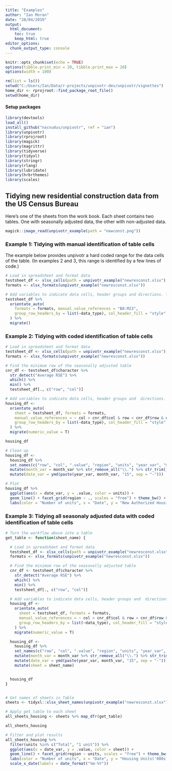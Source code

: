 ```yaml
---
title: "Examples"
author: "Ian Moran"
date: "28/04/2019"
output:
  html_document:
    toc: true
    keep_html: true
editor_options: 
  chunk_output_type: console
---
```



```r
knitr::opts_chunk$set(echo = TRUE)
options(tibble.print_min = 20, tibble.print_max = 20)
options(width = 100)
```

```r
rm(list = ls())
setwd("C:/Users/Ian/Data/r-projects/unpivotr-dev/unpivotr/vignettes")
home_dir <- rprojroot::find_package_root_file()
setwd(home_dir)
```


#### Setup packages 
```r
library(devtools)
load_all()
install_github("nacnudus/unpivotr", ref = "ian")
library(unpivotr)
library(rprojroot)
library(magick)
library(magrittr)
library(tidyverse)
library(tidyxl)
library(stringr)
library(rlang)
library(lubridate)
library(hrbrthemes)
library(scales)
```


## Tidying new residential construction data from the US Census Bureau


Here's one of the sheets from the work book. Each sheet contains two tables. One with seasonally adjusted data, the other with non-adjusted data. 
```r
magick::image_read(unpivotr_example(path = "newconst.png"))
```


### Example 1: Tidying with manual identification of table cells 

The example below provides unpivotr a hard coded range for the data cells of the table. (In examples 2 and 3, this range is identified by a few lines of code.)
```r
# Load in spreadsheet and format data
testsheet_df <- xlsx_cells(path = unpivotr_example("newresconst.xlsx"), sheets = "Table 1 - Permits")
formats <- xlsx_formats(unpivotr_example("newresconst.xlsx"))

# Add variables to indicate data cells, header groups and directions. Then migrate
testsheet_df %>%
  orientate_auto(
    formats = formats, manual_value_references = "B8:M23",
    group_row_headers_by = list(~data_type), col_header_fill = "style"
  ) %>%
  migrate()
```

### Example 2: Tidying with coded identification of table cells 

```r
# Load in spreadsheet and format data
testsheet_df <- xlsx_cells(path = unpivotr_example("newresconst.xlsx"), sheets = "Table 1 - Permits")
formats <- xlsx_formats(unpivotr_example("newresconst.xlsx"))

# Find the minimum row of the seasonally adjusted table
cnr_df <- testsheet_df$character %>%
  str_detect("Average RSE") %>%
  which() %>%
  min() %>%
  testsheet_df[., c("row", "col")]

# Add variables to indicate data cells, header groups and  directions. Then migrate
housing_df <-
  orientate_auto(
    sheet = testsheet_df, formats = formats,
    manual_value_references = ~ col > cnr_df$col & row < cnr_df$row & data_type == "numeric",
    group_row_headers_by = list(~data_type), col_header_fill = "style"
  ) %>%
  migrate(numeric_value = T)

housing_df
```


```r
# Clean up
housing_df <-
  housing_df %>%
  set_names(c("row", "col", ".value", "region", "units", "year_var", "month_var")) %>%
  mutate(month_var = month_var %>% str_remove_all("\\.") %>% str_trim()) %>%
  mutate(date_var = ymd(paste(year_var, month_var, "15", sep = "-")))

# Plot
housing_df %>%
  ggplot(aes(x = date_var, y = .value, color = units)) +
  geom_line() + facet_grid(region ~ ., scales = "free") + theme_bw() +
  labs(color = "Number of units", x = "Date", y = "New Authorized Housing Units")
```

### Example 3: Tidying all seasonaly adjusted data with coded identification of table cells 

```r
# Turn the workflow above into a table
get_table <- function(sheet_name) {

  # Load in spreadsheet and format data
  testsheet_df <- xlsx_cells(path = unpivotr_example("newresconst.xlsx"), sheets = sheet_name)
  formats <- xlsx_formats(unpivotr_example("newresconst.xlsx"))

  # Find the minimum row of the seasonally adjusted table
  cnr_df <- testsheet_df$character %>%
    str_detect("Average RSE") %>%
    which() %>%
    min() %>%
    testsheet_df[., c("row", "col")]

  # Add variables to indicate data cells, header groups and  directions. Then migrate
  housing_df <-
    orientate_auto(
      sheet = testsheet_df, formats = formats,
      manual_value_references = ~ col > cnr_df$col & row < cnr_df$row & data_type == "numeric",
      group_row_headers_by = list(~data_type), col_header_fill = "style"
    ) %>%
    migrate(numeric_value = T)

  housing_df <-
    housing_df %>%
    set_names(c("row", "col", ".value", "region", "units", "year_var", "month_var")) %>%
    mutate(month_var = month_var %>% str_remove_all("\\.") %>% str_trim()) %>%
    mutate(date_var = ymd(paste(year_var, month_var, "15", sep = "-"))) %>%
    mutate(sheet = sheet_name)


  housing_df
}


# Get names of sheets in Table
sheets <- tidyxl::xlsx_sheet_names(unpivotr_example("newresconst.xlsx"))

# Apply get_table to each sheet
all_sheets_housing <- sheets %>% map_dfr(get_table)

all_sheets_housing
```

```r
# Filter and plot results
all_sheets_housing %>%
  filter(units %in% c("Total", "1 unit")) %>%
  ggplot(aes(x = date_var, y = .value, color = sheet)) +
  geom_line() + facet_grid(region ~ units, scales = "free") + theme_bw() +
  labs(color = "Number of units", x = "Date", y = "Housing Units('000s)") +
  scale_x_date(labels = date_format("%m-%Y"))
```



